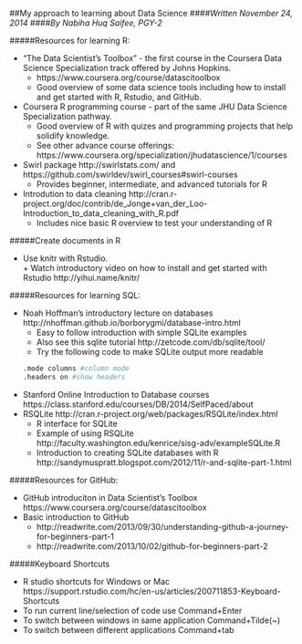 ##My approach to learning about Data Science
####*Written November 24, 2014*
####*By Nabiha Huq Saifee, PGY-2*

#####Resources for learning R:  

* "The Data Scientist’s Toolbox" - the first course in the Coursera Data Science Specialization track offered by Johns Hopkins.  
    + https://www.coursera.org/course/datascitoolbox
    + Good overview of some data science tools including how to install and get started with R, Rstudio, and GitHub.
    
* Coursera R programming course - part of the same JHU Data Science Specialization pathway.    
    + Good overview of R with quizes and programming projects that help solidify knowledge. 
    + See other advance course offerings: https://www.coursera.org/specialization/jhudatascience/1/courses
    
* Swirl package http://swirlstats.com/ and https://github.com/swirldev/swirl_courses#swirl-courses  
    + Provides beginner, intermediate, and advanced tutorials for R  
     
* Introdution to data cleaning http://cran.r-project.org/doc/contrib/de_Jonge+van_der_Loo-Introduction_to_data_cleaning_with_R.pdf  
     +  Includes nice basic R overview to test your understanding of R

#####Create documents in R

* Use knitr with Rstudio.   
      + Watch introductory video on how to install and get started with Rstudio http://yihui.name/knitr/  
     
#####Resources for learning SQL: 

  * Noah Hoffman's introductory lecture on databases http://nhoffman.github.io/borborygmi/database-intro.html  
    + Easy to follow introduction with simple SQLite examples
    + Also see this sqlite tutorial http://zetcode.com/db/sqlite/tool/
    + Try the following code to make SQLite output more readable   
```r
.mode columns #column mode
.headers on #show headers
``` 
  * Stanford Online Introduction to Database courses https://class.stanford.edu/courses/DB/2014/SelfPaced/about  
  * RSQLite http://cran.r-project.org/web/packages/RSQLite/index.html
    + R interface for SQLite
    + Example of using RSQLite http://faculty.washington.edu/kenrice/sisg-adv/exampleSQLite.R
    + Introduction to creating SQLite databases with R http://sandymuspratt.blogspot.com/2012/11/r-and-sqlite-part-1.html
    
#####Resources for GitHub:  

  * GitHub introduciton in Data Scientist's Toolbox https://www.coursera.org/course/datascitoolbox 
  * Basic introduction to GitHub  
    + http://readwrite.com/2013/09/30/understanding-github-a-journey-for-beginners-part-1  
    + http://readwrite.com/2013/10/02/github-for-beginners-part-2  
  
#####Keyboard Shortcuts

* R studio shortcuts for Windows or Mac https://support.rstudio.com/hc/en-us/articles/200711853-Keyboard-Shortcuts
* To run current line/selection of code use Command+Enter
* To switch between windows in same application Command+Tilde(~)
* To switch between different applications Command+tab



